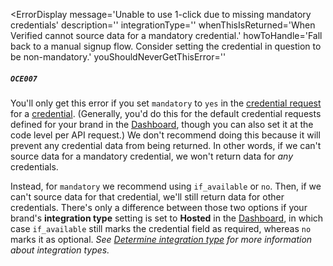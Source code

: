
<ErrorDisplay
  message='Unable to use 1-click due to missing mandatory credentials'
  description=''
  integrationType=''
  whenThisIsReturned='When Verified cannot source data for a mandatory credential.' 
  howToHandle='Fall back to a manual signup flow. Consider setting the credential in question to be non-mandatory.'
  youShouldNeverGetThisError=''
>
  ##### `OCE007`
</ErrorDisplay>

You'll only get this error if you set `mandatory` to `yes` in the [credential request](./types#credentialrequest) for a [credential](./data#credentials). (Generally, you'd do this for the default credential requests defined for your brand in the [Dashboard](https://dashboard.verified.inc), though you can also set it at the code level per API request.) We don't recommend doing this because it will prevent any credential data from being returned. In other words, if we can't source data for a mandatory credential, we won't return data for _any_ credentials. 

Instead, for `mandatory` we recommend using `if_available` or `no`. Then, if we can't source data for that credential, we'll still return data for other credentials. There's only a difference between those two options if your brand's **integration type** setting is set to **Hosted** in the [Dashboard](https://dashboard.verified.inc), in which case `if_available` still marks the credential field as required, whereas `no` marks it as optional. _See [Determine integration type](/integration-guide#2-determine-integration-type) for more information about integration types._